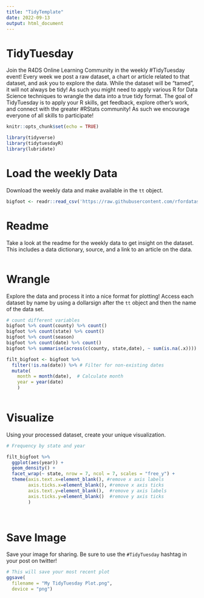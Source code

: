```yaml
---
title: "TidyTemplate"
date: 2022-09-13
output: html_document
---
```


# TidyTuesday

Join the R4DS Online Learning Community in the weekly #TidyTuesday event!
Every week we post a raw dataset, a chart or article related to that dataset, and ask you to explore the data.
While the dataset will be “tamed”, it will not always be tidy! As such you might need to apply various R for Data Science techniques to wrangle the data into a true tidy format.
The goal of TidyTuesday is to apply your R skills, get feedback, explore other’s work, and connect with the greater #RStats community!
As such we encourage everyone of all skills to participate!

```r

knitr::opts_chunk$set(echo = TRUE)

library(tidyverse)
library(tidytuesdayR)
library(lubridate)

```

# Load the weekly Data

Download the weekly data and make available in the `tt` object.

```r

bigfoot <- readr::read_csv('https://raw.githubusercontent.com/rfordatascience/tidytuesday/master/data/2022/2022-09-13/bfro_reports_geocoded.csv')

```


# Readme

Take a look at the readme for the weekly data to get insight on the dataset.
This includes a data dictionary, source, and a link to an article on the data.

```r


```

# Wrangle

Explore the data and process it into a nice format for plotting! Access each dataset by name by using a dollarsign after the `tt` object and then the name of the data set.

```r
# count different variables
bigfoot %>% count(county) %>% count()
bigfoot %>% count(state) %>% count()
bigfoot %>% count(season)
bigfoot %>% count(date) %>% count()
bigfoot %>% summarise(across(c(county, state,date), ~ sum(is.na(.x))))

```
```r

filt_bigfoot <- bigfoot %>% 
  filter(!is.na(date)) %>% # Filter for non-existing dates
  mutate(
    month = month(date),  # Calculate month
    year = year(date)
    )
  
```


# Visualize

Using your processed dataset, create your unique visualization.

```r
# Frequency by state and year

filt_bigfoot %>% 
  ggplot(aes(year)) +
  geom_density() + 
  facet_wrap(~ state, nrow = 7, ncol = 7, scales = "free_y") +
  theme(axis.text.x=element_blank(), #remove x axis labels
        axis.ticks.x=element_blank(), #remove x axis ticks
        axis.text.y=element_blank(),  #remove y axis labels
        axis.ticks.y=element_blank()  #remove y axis ticks
        )

  
```

# Save Image

Save your image for sharing. Be sure to use the `#TidyTuesday` hashtag in your post on twitter! 

```r

# This will save your most recent plot
ggsave(
  filename = "My TidyTuesday Plot.png",
  device = "png")

```
